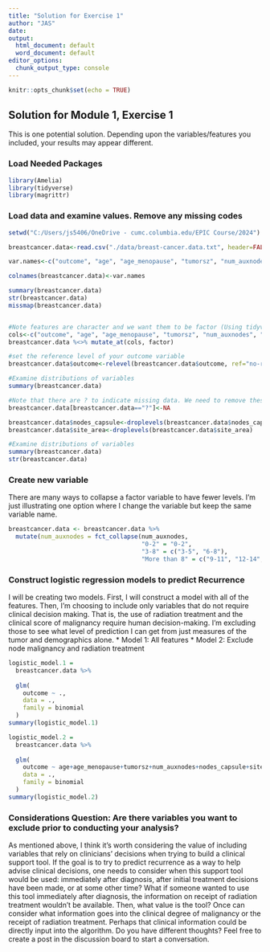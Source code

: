 ---
title: "Solution for Exercise 1"
author: "JAS"
date: 
output:
  html_document: default
  word_document: default
editor_options:
  chunk_output_type: console
---

```{r setup, include=FALSE}
knitr::opts_chunk$set(echo = TRUE)
```

## Solution for Module 1, Exercise 1

This is one potential solution. Depending upon the variables/features you included, your results may appear different. 

### Load Needed Packages

```{r}
library(Amelia)
library(tidyverse)
library(magrittr)

```

### Load data and examine values. Remove any missing codes 

```{r data_prep}
setwd("C:/Users/js5406/OneDrive - cumc.columbia.edu/EPIC Course/2024")

breastcancer.data<-read.csv("./data/breast-cancer.data.txt", header=FALSE)

var.names<-c("outcome", "age", "age_menopause", "tumorsz", "num_auxnodes", "nodes_capsule", "degree_malig", "site_breast", "site_area", "rad_trt")

colnames(breastcancer.data)<-var.names

summary(breastcancer.data)
str(breastcancer.data)
missmap(breastcancer.data)


#Note features are character and we want them to be factor (Using tidyverse notation and assignment pipe)
cols<-c("outcome", "age", "age_menopause", "tumorsz", "num_auxnodes", "nodes_capsule", "site_breast", "site_area", "rad_trt")
breastcancer.data %<>% mutate_at(cols, factor)

#set the reference level of your outcome variable
breastcancer.data$outcome<-relevel(breastcancer.data$outcome, ref="no-recurrence-events")

#Examine distributions of variables
summary(breastcancer.data)

#Note that there are ? to indicate missing data. We need to remove these. Using factor function will drop the ? factor level that was associated with ?.
breastcancer.data[breastcancer.data=="?"]<-NA

breastcancer.data$nodes_capsule<-droplevels(breastcancer.data$nodes_capsule)
breastcancer.data$site_area<-droplevels(breastcancer.data$site_area)

#Examine distributions of variables
summary(breastcancer.data)
str(breastcancer.data)

```

### Create new variable

There are many ways to collapse a factor variable to have fewer levels. I'm just illustrating one option where I change the variable but keep the same variable name.

```{r newvars}

breastcancer.data <- breastcancer.data %>%
  mutate(num_auxnodes = fct_collapse(num_auxnodes,
                                     "0-2" = "0-2",
                                     "3-8" = c("3-5", "6-8"),
                                     "More than 8" = c("9-11", "12-14", "15-17", "24-26")))


```

### Construct logistic regression models to predict Recurrence
I will be creating two models. First, I will construct a model with all of the features. Then, I'm choosing to include only variables that do not require clinical decision making. That is, the use of radiation treatment and the clinical score of malignancy require human decision-making. I'm excluding those to see what level of prediction I can get from just measures of the tumor and demographics alone. 
* Model 1: All features
* Model 2: Exclude node malignancy and radiation treatment 

```{r logitmodels}
logistic_model.1 =
  breastcancer.data %>% 
  
  glm(
    outcome ~ .,
    data = .,
    family = binomial
  ) 
summary(logistic_model.1)

logistic_model.2 =
  breastcancer.data %>% 
  
  glm(
    outcome ~ age+age_menopause+tumorsz+num_auxnodes+nodes_capsule+site_breast+site_area,
    data = .,
    family = binomial
  ) 
summary(logistic_model.2)

```


### Considerations Question: Are there variables you want to exclude prior to conducting your analysis?

As mentioned above, I think it's worth considering the value of including variables that rely on clinicians' decisions when trying to build a clinical support tool. If the goal is to try to predict recurrence as a way to help advise clinical decisions, one needs to consider when this support tool would be used: immediately after diagnosis, after initial treatment decisions have been made, or at some other time? What if someone wanted to use this tool immediately after diagnosis, the information on receipt of radiation treatment wouldn't be available. Then, what value is the tool? Once can consider what information goes into the clinical degree of malignancy or the receipt of radiation treatment. Perhaps that clinical information could be directly input into the algorithm. Do you have different thoughts? Feel free to create a post in the discussion board to start a conversation.